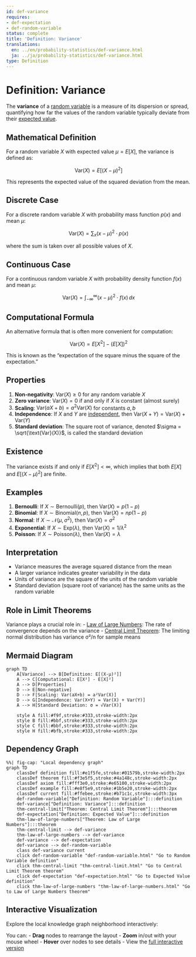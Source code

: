 ```yaml
---
id: def-variance
requires:
- def-expectation
- def-random-variable
status: complete
title: 'Definition: Variance'
translations:
  en: ../en/probability-statistics/def-variance.html
  ja: ../ja/probability-statistics/def-variance.html
type: Definition
---
```


# Definition: Variance {#def-variance}

The **variance** of a [random variable](def-random-variable.qmd) is a measure of its dispersion or spread, quantifying how far the values of the random variable typically deviate from their [expected value](def-expectation.qmd).

## Mathematical Definition

For a random variable $X$ with expected value $\mu = E[X]$, the variance is defined as:

$$\text{Var}(X) = E[(X - \mu)^2]$$

This represents the expected value of the squared deviation from the mean.

## Discrete Case

For a discrete random variable $X$ with probability mass function $p(x)$ and mean $\mu$:

$$\text{Var}(X) = \sum_{x} (x - \mu)^2 \cdot p(x)$$

where the sum is taken over all possible values of $X$.

## Continuous Case

For a continuous random variable $X$ with probability density function $f(x)$ and mean $\mu$:

$$\text{Var}(X) = \int_{-\infty}^{\infty} (x - \mu)^2 \cdot f(x) \, dx$$

## Computational Formula

An alternative formula that is often more convenient for computation:

$$\text{Var}(X) = E[X^2] - (E[X])^2$$

This is known as the "expectation of the square minus the square of the expectation."

## Properties

1. **Non-negativity**: $\text{Var}(X) \geq 0$ for any random variable $X$
2. **Zero variance**: $\text{Var}(X) = 0$ if and only if $X$ is constant (almost surely)
3. **Scaling**: $\text{Var}(aX + b) = a^2 \text{Var}(X)$ for constants $a, b$
4. **Independence**: If $X$ and $Y$ are [independent](def-independence.qmd), then $\text{Var}(X + Y) = \text{Var}(X) + \text{Var}(Y)$
5. **Standard deviation**: The square root of variance, denoted $\sigma = \sqrt{\text{Var}(X)}$, is called the standard deviation

## Existence

The variance exists if and only if $E[X^2] < \infty$, which implies that both $E[X]$ and $E[(X - \mu)^2]$ are finite.

## Examples

1. **Bernoulli**: If $X \sim \text{Bernoulli}(p)$, then $\text{Var}(X) = p(1-p)$
2. **Binomial**: If $X \sim \text{Binomial}(n, p)$, then $\text{Var}(X) = np(1-p)$
3. **Normal**: If $X \sim \mathcal{N}(\mu, \sigma^2)$, then $\text{Var}(X) = \sigma^2$
4. **Exponential**: If $X \sim \text{Exp}(\lambda)$, then $\text{Var}(X) = 1/\lambda^2$
5. **Poisson**: If $X \sim \text{Poisson}(\lambda)$, then $\text{Var}(X) = \lambda$

## Interpretation

- Variance measures the average squared distance from the mean
- A larger variance indicates greater variability in the data
- Units of variance are the square of the units of the random variable
- Standard deviation (square root of variance) has the same units as the random variable

## Role in Limit Theorems

Variance plays a crucial role in:
- [Law of Large Numbers](thm-law-of-large-numbers.qmd): The rate of convergence depends on the variance
- [Central Limit Theorem](thm-central-limit.qmd): The limiting normal distribution has variance σ²/n for sample means

## Mermaid Diagram

```mermaid
graph TD
    A[Variance] --> B[Definition: E[(X-μ)²]]
    A --> C[Computational: E[X²] - E[X]²]
    A --> D[Properties]
    D --> E[Non-negative]
    D --> F[Scaling: Var(aX+b) = a²Var(X)]
    D --> G[Independence: Var(X+Y) = Var(X) + Var(Y)]
    A --> H[Standard Deviation: σ = √Var(X)]

    style A fill:#f9f,stroke:#333,stroke-width:2px
    style B fill:#bbf,stroke:#333,stroke-width:2px
    style C fill:#bbf,stroke:#333,stroke-width:2px
    style H fill:#bfb,stroke:#333,stroke-width:2px
```

## Dependency Graph

```mermaid
%%| fig-cap: "Local dependency graph"
graph TD
    classDef definition fill:#e1f5fe,stroke:#01579b,stroke-width:2px
    classDef theorem fill:#f3e5f5,stroke:#4a148c,stroke-width:2px
    classDef axiom fill:#fff3e0,stroke:#e65100,stroke-width:2px
    classDef example fill:#e8f5e9,stroke:#1b5e20,stroke-width:2px
    classDef current fill:#ffebee,stroke:#b71c1c,stroke-width:3px
    def-random-variable["Definition: Random Variable"]:::definition
    def-variance["Definition: Variance"]:::definition
    thm-central-limit["Theorem: Central Limit Theorem"]:::theorem
    def-expectation["Definition: Expected Value"]:::definition
    thm-law-of-large-numbers["Theorem: Law of Large Numbers"]:::theorem
    thm-central-limit --> def-variance
    thm-law-of-large-numbers --> def-variance
    def-variance --> def-expectation
    def-variance --> def-random-variable
    class def-variance current
    click def-random-variable "def-random-variable.html" "Go to Random Variable definition"
    click thm-central-limit "thm-central-limit.html" "Go to Central Limit Theorem theorem"
    click def-expectation "def-expectation.html" "Go to Expected Value definition"
    click thm-law-of-large-numbers "thm-law-of-large-numbers.html" "Go to Law of Large Numbers theorem"
```

## Interactive Visualization

Explore the local knowledge graph neighborhood interactively:

::: {.graph-viz data-id="def-variance" data-width="700" data-height="500"}
:::

You can:
- **Drag** nodes to rearrange the layout
- **Zoom** in/out with your mouse wheel
- **Hover** over nodes to see details
- View the [full interactive version](../../output/interactive/def-variance.html){target="_blank"}
